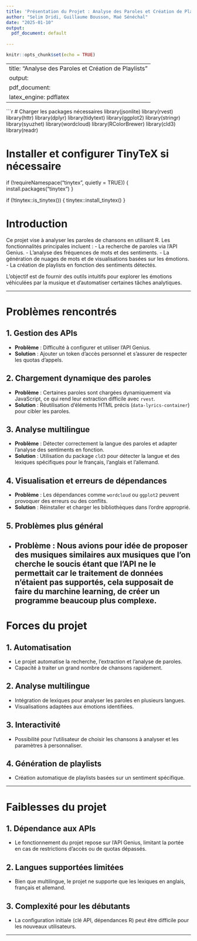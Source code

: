 ```yaml
---
title: 'Présentation du Projet : Analyse des Paroles et Création de Playlists'
author: "Selim Dridi, Guillaume Bousson, Maé Sénéchal"
date: "2025-01-10"
output:
  pdf_document: default
  
---
```


```r
knitr::opts_chunk$set(echo = TRUE)
```
---
title: "Analyse des Paroles et Création de Playlists"
output: 
  pdf_document:
    latex_engine: pdflatex
---

```r
# Charger les packages nécessaires
library(jsonlite)
library(rvest)
library(httr)
library(dplyr)
library(tidytext)
library(ggplot2)
library(stringr)
library(syuzhet)
library(wordcloud)
library(RColorBrewer)
library(cld3)
library(readr)

# Installer et configurer TinyTeX si nécessaire
if (!requireNamespace("tinytex", quietly = TRUE)) {
  install.packages("tinytex")
}

if (!tinytex::is_tinytex()) {
  tinytex::install_tinytex()
}

# **Introduction**
Ce projet vise à analyser les paroles de chansons en utilisant R. Les fonctionnalités principales incluent :
- La recherche de paroles via l'API Genius.
- L'analyse des fréquences de mots et des sentiments.
- La génération de nuages de mots et de visualisations basées sur les émotions.
- La création de playlists en fonction des sentiments détectés.

L'objectif est de fournir des outils intuitifs pour explorer les émotions véhiculées par la musique et d'automatiser certaines tâches analytiques.

---

# **Problèmes rencontrés**
## **1. Gestion des APIs**
- **Problème** : Difficulté à configurer et utiliser l'API Genius.
- **Solution** : Ajouter un token d'accès personnel et s'assurer de respecter les quotas d'appels.

## **2. Chargement dynamique des paroles**
- **Problème** : Certaines paroles sont chargées dynamiquement via JavaScript, ce qui rend leur extraction difficile avec `rvest`.
- **Solution** : Réutilisation d'éléments HTML précis (`data-lyrics-container`) pour cibler les paroles.

## **3. Analyse multilingue**
- **Problème** : Détecter correctement la langue des paroles et adapter l'analyse des sentiments en fonction.
- **Solution** : Utilisation du package `cld3` pour détecter la langue et des lexiques spécifiques pour le français, l'anglais et l'allemand.

## **4. Visualisation et erreurs de dépendances**
- **Problème** : Les dépendances comme `wordcloud` ou `ggplot2` peuvent provoquer des erreurs ou des conflits.
- **Solution** : Réinstaller et charger les bibliothèques dans l'ordre approprié.

## **5. Problèmes plus général**

- **Problème** : Nous avions pour idée de proposer des musiques similaires aux musiques que l'on cherche le soucis étant que l'API ne le permettait car le traitement de données n'étaient pas supportés, cela supposait de faire du marchine learning, de créer un programme beaucoup plus complexe. 
---

# **Forces du projet**
## **1. Automatisation**
- Le projet automatise la recherche, l'extraction et l'analyse de paroles.
- Capacité à traiter un grand nombre de chansons rapidement.

## **2. Analyse multilingue**
- Intégration de lexiques pour analyser les paroles en plusieurs langues.
- Visualisations adaptées aux émotions identifiées.

## **3. Interactivité**
- Possibilité pour l'utilisateur de choisir les chansons à analyser et les paramètres à personnaliser.

## **4. Génération de playlists**
- Création automatique de playlists basées sur un sentiment spécifique.

---

# **Faiblesses du projet**
## **1. Dépendance aux APIs**
- Le fonctionnement du projet repose sur l'API Genius, limitant la portée en cas de restrictions d'accès ou de quotas dépassés.

## **2. Langues supportées limitées**
- Bien que multilingue, le projet ne supporte que les lexiques en anglais, français et allemand.

## **3. Complexité pour les débutants**
- La configuration initiale (clé API, dépendances R) peut être difficile pour les nouveaux utilisateurs.

---
